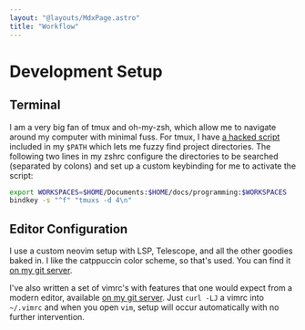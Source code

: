 ```yaml
---
layout: "@layouts/MdxPage.astro"
title: "Workflow"
---
```


# Development Setup

## Terminal

I am a very big fan of tmux and oh-my-zsh, which allow me to navigate around my
computer with minimal fuss. For tmux, I have [a hacked script](/code/tmuxs.sh)
included in my `$PATH` which lets me fuzzy find project directories. The
following two lines in my zshrc configure the directories to be searched
(separated by colons) and set up a custom keybinding for me to activate the
script:

```bash
export WORKSPACES=$HOME/Documents:$HOME/docs/programming:$WORKSPACES
bindkey -s "^f" "tmuxs -d 4\n"
```

## Editor Configuration

I use a custom neovim setup with LSP, Telescope, and all the
other goodies baked in. I like the catppuccin color scheme, so that's used. You
can find it [on my git server](https://git.junickim.me/junikimm717/nvim2023).

I've also written a set of vimrc's with features that one would expect from a
modern editor, available [on my git
server](https://git.junickim.me/junikimm717/vim2023). Just `curl -LJ` a vimrc
into `~/.vimrc` and when you open `vim`, setup will occur automatically with no
further intervention.
